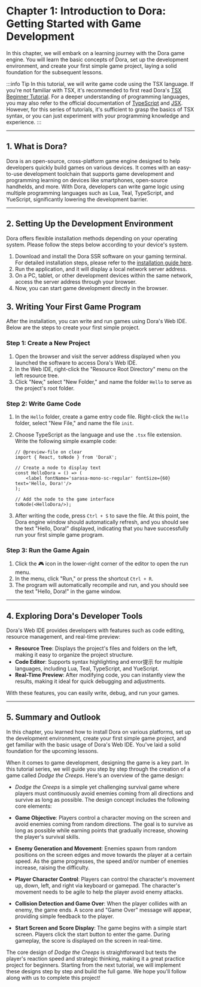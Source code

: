 
# Chapter 1: Introduction to Dora: Getting Started with Game Development

In this chapter, we will embark on a learning journey with the Dora game engine. You will learn the basic concepts of Dora, set up the development environment, and create your first simple game project, laying a solid foundation for the subsequent lessons.

:::info Tip
In this tutorial, we will write game code using the TSX language. If you're not familiar with TSX, it's recommended to first read Dora's [TSX Beginner Tutorial](/docs/tutorial/Language%20Tutorial/using-tsx). For a deeper understanding of programming languages, you may also refer to the official documentation of [TypeScript](https://www.typescriptlang.org/) and [JSX](https://reactjs.org/docs/introducing-jsx.html). However, for this series of tutorials, it's sufficient to grasp the basics of TSX syntax, or you can just experiment with your programming knowledge and experience.
:::

---

## 1. What is Dora?

Dora is an open-source, cross-platform game engine designed to help developers quickly build games on various devices. It comes with an easy-to-use development toolchain that supports game development and programming learning on devices like smartphones, open-source handhelds, and more. With Dora, developers can write game logic using multiple programming languages such as Lua, Teal, TypeScript, and YueScript, significantly lowering the development barrier.

---

## 2. Setting Up the Development Environment

Dora offers flexible installation methods depending on your operating system. Please follow the steps below according to your device's system.

1. Download and install the Dora SSR software on your gaming terminal. For detailed installation steps, please refer to the [installation guide here](/docs/tutorial/quick-start#1-installation).
2. Run the application, and it will display a local network server address.
3. On a PC, tablet, or other development devices within the same network, access the server address through your browser.
4. Now, you can start game development directly in the browser.

## 3. Writing Your First Game Program

After the installation, you can write and run games using Dora's Web IDE. Below are the steps to create your first simple project.

### Step 1: Create a New Project

1. Open the browser and visit the server address displayed when you launched the software to access Dora's Web IDE.
2. In the Web IDE, right-click the "Resource Root Directory" menu on the left resource tree.
3. Click "New," select "New Folder," and name the folder `Hello` to serve as the project's root folder.

### Step 2: Write Game Code

1. In the `Hello` folder, create a game entry code file. Right-click the `Hello` folder, select "New File," and name the file `init`.
2. Choose TypeScript as the language and use the `.tsx` file extension. Write the following simple example code:

	```tsx title="Hello/init.tsx"
	// @preview-file on clear
	import { React, toNode } from 'DoraX';

	// Create a node to display text
	const HelloDora = () => (
		<label fontName='sarasa-mono-sc-regular' fontSize={60} text='Hello, Dora!'/>
	);

	// Add the node to the game interface
	toNode(<HelloDora/>);
	```

3. After writing the code, press `Ctrl + S` to save the file. At this point, the Dora engine window should automatically refresh, and you should see the text "Hello, Dora!" displayed, indicating that you have successfully run your first simple game program.

### Step 3: Run the Game Again

1. Click the 🎮 icon in the lower-right corner of the editor to open the run menu.
2. In the menu, click "Run," or press the shortcut `Ctrl + R`.
3. The program will automatically recompile and run, and you should see the text "Hello, Dora!" in the game window.

---

## 4. Exploring Dora's Developer Tools

Dora's Web IDE provides developers with features such as code editing, resource management, and real-time preview:

- **Resource Tree**: Displays the project's files and folders on the left, making it easy to organize the project structure.
- **Code Editor**: Supports syntax highlighting and error提示 for multiple languages, including Lua, Teal, TypeScript, and YueScript.
- **Real-Time Preview**: After modifying code, you can instantly view the results, making it ideal for quick debugging and adjustments.

With these features, you can easily write, debug, and run your games.

---

## 5. Summary and Outlook

In this chapter, you learned how to install Dora on various platforms, set up the development environment, create your first simple game project, and get familiar with the basic usage of Dora's Web IDE. You've laid a solid foundation for the upcoming lessons.

When it comes to game development, designing the game is a key part. In this tutorial series, we will guide you step by step through the creation of a game called *Dodge the Creeps*. Here's an overview of the game design:

* *Dodge the Creeps* is a simple yet challenging survival game where players must continuously avoid enemies coming from all directions and survive as long as possible. The design concept includes the following core elements:

* **Game Objective**: Players control a character moving on the screen and avoid enemies coming from random directions. The goal is to survive as long as possible while earning points that gradually increase, showing the player's survival skills.

* **Enemy Generation and Movement**: Enemies spawn from random positions on the screen edges and move towards the player at a certain speed. As the game progresses, the speed and/or number of enemies increase, raising the difficulty.

* **Player Character Control**: Players can control the character's movement up, down, left, and right via keyboard or gamepad. The character's movement needs to be agile to help the player avoid enemy attacks.

* **Collision Detection and Game Over**: When the player collides with an enemy, the game ends. A score and "Game Over" message will appear, providing simple feedback to the player.

* **Start Screen and Score Display**: The game begins with a simple start screen. Players click the start button to enter the game. During gameplay, the score is displayed on the screen in real-time.

The core design of *Dodge the Creeps* is straightforward but tests the player's reaction speed and strategic thinking, making it a great practice project for beginners. Starting from the next tutorial, we will implement these designs step by step and build the full game. We hope you'll follow along with us to complete this project!
